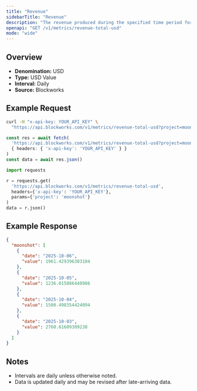 ```yaml
---
title: "Revenue"
sidebarTitle: "Revenue"
description: "The revenue produced during the specified time period for given project."
openapi: "GET /v1/metrics/revenue-total-usd"
mode: "wide"
---
```


## Overview

- **Denomination:** USD
- **Type:** USD Value
- **Interval:** Daily
- **Source:** Blockworks

## Example Request

<CodeGroup>

```bash cURL
curl -H "x-api-key: YOUR_API_KEY" \
  "https://api.blockworks.com/v1/metrics/revenue-total-usd?project=moonshot"
```

```typescript TypeScript
const res = await fetch(
  'https://api.blockworks.com/v1/metrics/revenue-total-usd?project=moonshot',
  { headers: { 'x-api-key': 'YOUR_API_KEY' } }
)
const data = await res.json()
```

```python Python
import requests

r = requests.get(
  'https://api.blockworks.com/v1/metrics/revenue-total-usd',
  headers={'x-api-key': 'YOUR_API_KEY'},
  params={'project': 'moonshot'}
)
data = r.json()
```

</CodeGroup>

## Example Response

```json
{
  "moonshot": [
    {
      "date": "2025-10-06",
      "value": 1961.429396303104
    },
    {
      "date": "2025-10-05",
      "value": 1236.015086440986
    },
    {
      "date": "2025-10-04",
      "value": 1500.498354424094
    },
    {
      "date": "2025-10-03",
      "value": 2760.61609309238
    }
  ]
}
```

## Notes
- Intervals are daily unless otherwise noted.
- Data is updated daily and may be revised after late-arriving data.